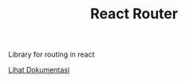 
<Header>

# React Router

</Header>

Library for routing in react

[Lihat Dokumentasi](https://reactrouter.com/en/main)
